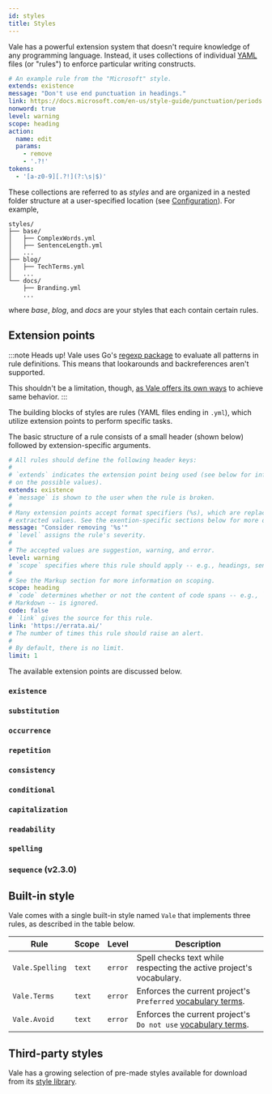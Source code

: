 ```yaml
---
id: styles
title: Styles
---
```



Vale has a powerful extension system that doesn't require knowledge of
any programming language. Instead, it uses collections of individual
[YAML](http://yaml.org) files (or "rules") to enforce particular writing
constructs.

```yaml title="HeadingPunctuation.yml"
# An example rule from the "Microsoft" style.
extends: existence
message: "Don't use end punctuation in headings."
link: https://docs.microsoft.com/en-us/style-guide/punctuation/periods
nonword: true
level: warning
scope: heading
action:
  name: edit
  params:
    - remove
    - '.?!'
tokens:
  - '[a-z0-9][.?!](?:\s|$)'
```

These collections are referred to as *styles* and are organized in a
nested folder structure at a user-specified location
(see [Configuration](/vale/config)). For example,

```text
styles/
├── base/
│   ├── ComplexWords.yml
│   ├── SentenceLength.yml
│   ...
├── blog/
│   ├── TechTerms.yml
│   ...
└── docs/
    ├── Branding.yml
    ...
```

where _base_, _blog_, and _docs_ are your styles that each contain certain
rules.

## Extension points

:::note Heads up!
Vale uses Go's [regexp package](https://golang.org/pkg/regexp/syntax/) to
evaluate all patterns in rule definitions. This means that lookarounds and
backreferences aren't supported.

This shouldn't be a limitation, though, [as Vale offers its own ways](https://medium.com/@jdkato/rule-authoring-101-ca066233970c?source=friends_link&sk=85ff5198b7548b326d6aaab43aca40f9) to achieve same behavior.
:::

The building blocks of styles are rules (YAML files ending in `.yml`), which utilize extension points to perform specific tasks.

The basic structure of a rule consists of a small header \(shown below\) followed by extension-specific arguments.

```yaml
# All rules should define the following header keys:
#
# `extends` indicates the extension point being used (see below for information
# on the possible values).
extends: existence
# `message` is shown to the user when the rule is broken.
#
# Many extension points accept format specifiers (%s), which are replaced by
# extracted values. See the exention-specific sections below for more details.
message: "Consider removing '%s'"
# `level` assigns the rule's severity.
#
# The accepted values are suggestion, warning, and error.
level: warning
# `scope` specifies where this rule should apply -- e.g., headings, sentences, etc.
#
# See the Markup section for more information on scoping.
scope: heading
# `code` determines whether or not the content of code spans -- e.g., `foo` for
# Markdown -- is ignored.
code: false
# `link` gives the source for this rule.
link: 'https://errata.ai/'
# The number of times this rule should raise an alert.
#
# By default, there is no limit.
limit: 1
```

The available extension points are discussed below.

### `existence`

<Existence />

### `substitution`

<Substitution />

### `occurrence`

<Occurrence />

### `repetition`

<Repetition />

### `consistency`

<Consistency />

### `conditional`

<Conditional />

### `capitalization`

<Capitalization />

### `readability`

<Readability />

### `spelling`

<Spelling />

### `sequence` (v2.3.0)

<Sequence />

## Built-in style

Vale comes with a single built-in style named `Vale` that implements three rules,
as described in the table below.

| Rule              | Scope  | Level   | Description                                                         |
|-------------------|--------|---------|---------------------------------------------------------------------|
| `Vale.Spelling`   | `text` | `error` | Spell checks text while respecting the active project's vocabulary. |
| `Vale.Terms`      | `text` | `error` | Enforces the current project's `Preferred` [vocabulary terms](/vale/vocab).                    |
| `Vale.Avoid`      | `text` | `error` | Enforces the current project's `Do not use` [vocabulary terms](/vale/vocab).                    |

## Third-party styles

Vale has a growing selection of pre-made styles available for download from its
[style library](https://github.com/errata-ai/styles).
